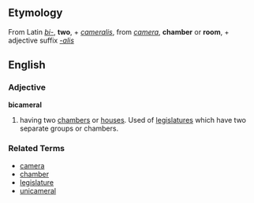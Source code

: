 ==Etymology==
From Latin ''[[bi-]]'', '''two''', + ''[[cameralis]]'', from ''[[camera]]'', '''chamber''' or '''room''', + adjective suffix ''[[-alis]]''

==English==
===Adjective===
'''bicameral'''

# having two [[chamber]]s or [[house]]s.  Used of [[legislature]]s which have two separate groups or chambers.

===Related Terms===
*[[camera]]
*[[chamber]]
*[[legislature]]
*[[unicameral]]